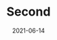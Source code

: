 --- 
path: "/second-post" 
date: "2021-06-14" 
title: "Second" 
byline: "By Shannon Bonet" 
tags: ['not gulp ', 'yes']
subhead: "Examining grading trends after a year of pass/no pass policies" 
featuredImage: "../images/pnp.png"
--- 